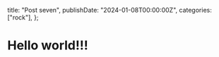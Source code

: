   title: "Post seven",
  publishDate: "2024-01-08T00:00:00Z",
  categories: ["rock"],
};

# Hello world!!!
